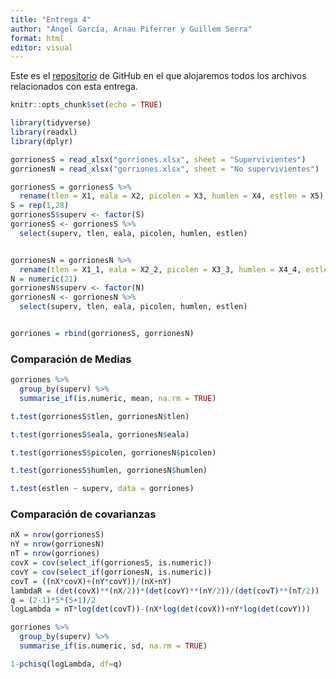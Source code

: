 ```yaml
---
title: "Entrega 4"
author: "Ángel García, Arnau Piferrer y Guillem Serra"
format: html
editor: visual
---
```


Este es el [repositorio](https://github.com/GSMir/Entrega4) de GitHub en el que alojaremos todos los archivos relacionados con esta entrega.

```r
knitr::opts_chunk$set(echo = TRUE)
```

<!--- Para las librerías --->

```r
library(tidyverse)
library(readxl)
library(dplyr)
```

<!--- Carga de los datos --->

```r
gorrionesS = read_xlsx("gorriones.xlsx", sheet = "Supervivientes")
gorrionesN = read_xlsx("gorriones.xlsx", sheet = "No supervivientes")
```

```r
gorrionesS = gorrionesS %>%
  rename(tlen = X1, eala = X2, picolen = X3, humlen = X4, estlen = X5)
S = rep(1,28)
gorrionesS$superv <- factor(S)
gorrionesS <- gorrionesS %>%
  select(superv, tlen, eala, picolen, humlen, estlen)


gorrionesN = gorrionesN %>%
  rename(tlen = X1_1, eala = X2_2, picolen = X3_3, humlen = X4_4, estlen = X5_5)
N = numeric(21)
gorrionesN$superv <- factor(N)
gorrionesN <- gorrionesN %>%
  select(superv, tlen, eala, picolen, humlen, estlen)


gorriones = rbind(gorrionesS, gorrionesN)
```

<!--- Y aquí finalmente lo que nos pide el ejercicio --->

### Comparación de Medias

```r
gorriones %>%
  group_by(superv) %>%
  summarise_if(is.numeric, mean, na.rm = TRUE)
```

```r
t.test(gorrionesS$tlen, gorrionesN$tlen)
```

```r
t.test(gorrionesS$eala, gorrionesN$eala)
```

```r
t.test(gorrionesS$picolen, gorrionesN$picolen)
```

```r
t.test(gorrionesS$humlen, gorrionesN$humlen)
```

```r
t.test(estlen ~ superv, data = gorriones)
```

<!--- Creo que esto de a continuación está mal --->

### Comparación de covarianzas

```r
nX = nrow(gorrionesS)
nY = nrow(gorrionesN)
nT = nrow(gorriones)
covX = cov(select_if(gorrionesS, is.numeric))
covY = cov(select_if(gorrionesN, is.numeric))
covT = ((nX*covX)+(nY*covY))/(nX+nY)
lambdaR = (det(covX)**(nX/2))*(det(covY)**(nY/2))/(det(covT)**(nT/2))
q = (2-1)*5*(5+1)/2
logLambda = nT*log(det(covT))-(nX*log(det(covX))+nY*log(det(covY)))
```

```r
gorriones %>%
  group_by(superv) %>%
  summarise_if(is.numeric, sd, na.rm = TRUE)
```

```r
1-pchisq(logLambda, df=q)
```
